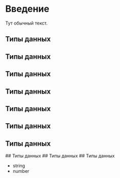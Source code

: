 
# Введение <span id="my-section-1" />

Тут обычный текст.

## Типы данных

## Типы данных

## Типы данных

## Типы данных

## Типы данных

## Типы данных

## Типы данных

<CodeBlockLayoutsDeff code={codeExample1V1} />
<CodeBlockLayoutsDeff code={codeExample1V1} />
<CodeBlockLayoutsDeff code={codeExample1V1} />
<CodeBlockLayoutsDeff code={codeExample1V1} />
## Типы данных <span id="my-section-2" />
<CodeBlockLayoutsDeff code={codeExample1V1} />
<CodeBlockLayoutsDeff code={codeExample1V1} />
<CodeBlockLayoutsDeff code={codeExample1V1} />
<CodeBlockLayoutsDeff code={codeExample1V1} />
## Типы данных <span id="my-section-3" />
<CodeBlockLayoutsDeff code={codeExample1V1} />
<CodeBlockLayoutsDeff code={codeExample1V1} />
<CodeBlockLayoutsDeff code={codeExample1V1} />
<CodeBlockLayoutsDeff code={codeExample1V1} />
## Типы данных <span id="my-section-4" />
<CodeBlockLayoutsDeff code={codeExample1V1} />
<CodeBlockLayoutsDeff code={codeExample1V1} />
<CodeBlockLayoutsDeff code={codeExample1V1} />
<CodeBlockLayoutsDeff code={codeExample1V1} />
<CodeBlockLayoutsDeff code={codeExample1V1} />

- string
- number
